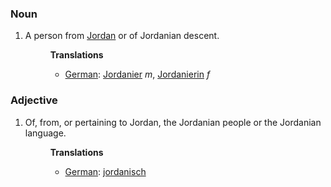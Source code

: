 ===Noun===
#A person from [[Jordan]] or of Jordanian descent.
#:'''Translations'''
#:*[[German]]: [[Jordanier]] ''m'', [[Jordanierin]] ''f''

===Adjective===
#Of, from, or pertaining to Jordan, the Jordanian people or the Jordanian language.
#:'''Translations'''
#:*[[German]]: [[jordanisch]]